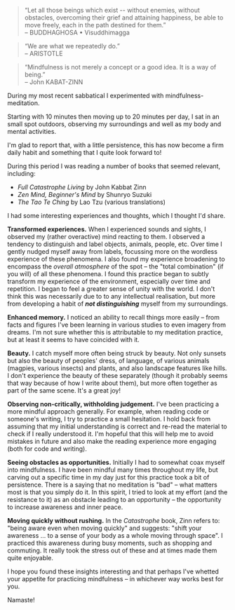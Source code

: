 
> “Let all those beings which exist --
> without enemies, without obstacles, overcoming their grief
> and attaining happiness, be able to move freely,
> each in the path destined for them.”<br />
> – BUDDHAGHOSA • Visuddhimagga

> “We are what we repeatedly do.”<br />
> – ARISTOTLE

> “Mindfulness is not merely a concept or a good idea. It is a way of being.”<br />
> – John KABAT-ZINN

During my most recent sabbatical I experimented with mindfulness-meditation.

Starting with 10 minutes then moving up to 20 minutes per day, I sat in an small spot outdoors, observing my surroundings and well as my body and mental activities.

I'm glad to report that, with a little persistence, this has now become a firm daily habit and something that I quite look forward to!

During this period I was reading a number of books that seemed relevant, including:
- _Full Catastrophe Living_ by John Kabbat Zinn
- _Zen Mind, Beginner's Mind_ by Shunryo Suzuki
- _The Tao Te Ching_ by Lao Tzu (various translations)

I had some interesting experiences and thoughts, which I thought I'd share.

**Transformed experiences.** When I experienced sounds and sights, I observed my (rather overactive) mind reacting to them. I observed a tendency to distinguish and label objects, animals, people, etc. Over time I gently nudged myself away from labels, focussing more on the wordless experience of these phenomena. I also found my experience broadening to encompass the _overall atmosphere_ of the spot – the "total combination" (if you will) of all these phenomena. I found this practice began to subtly transform my experience of the environment, especially over time and repetition. I began to feel a greater sense of unity with the world. I don't think this was necessarily due to to any intellectual realisation, but more from developing a habit of ***not distinguishing*** myself from my surroundings. 

**Enhanced memory.** I noticed an ability to recall things more easily – from facts and figures I've been learning in various studies to even imagery from dreams. I'm not sure whether this is attributable to my meditation practice, but at least it seems to have coincided with it.

**Beauty.** I catch myself more often being struck by beauty. Not only sunsets but also the beauty of peoples' dress, of language, of various animals (magpies, various insects) and plants, and also landscape features like hills. I don't experience the beauty of these separately (though it probably seems that way because of how I write about them), but more often together as part of the same scene. It's a great joy!

**Observing non-critically, withholding judgement.** I've been practicing a more mindful approach generally. For example, when reading code or someone's writing, I try to practice a small hesitation. I hold back from assuming that my initial understanding is correct and re-read the material to check if I really understood it. I'm hopeful that this will help me to avoid mistakes in future and also make the reading experience more engaging (both for code and writing).

**Seeing obstacles as opportunities.** Initially I had to somewhat coax myself into mindfulness. I have been mindful many times throughout my life, but carving out a specific time in my day just for this practice took a bit of persistence. There is a saying that no meditation is "bad" – what matters most is that you simply do it. In this spirit, I tried to look at my effort (and the resistance to it) as an obstacle leading to an opportunity – the opportunity to increase awareness and inner peace.

**Moving quickly without rushing.** In the _Catastrophe_ book, Zinn refers to: "being aware even when moving quickly" and suggests: "shift your awareness ... to a sense of your body as a whole moving through space". I practiced this awareness during busy moments, such as shopping and commuting. It really took the stress out of these and at times made them quite enjoyable.

I hope you found these insights interesting and that perhaps I've whetted your appetite for practicing mindfulness – in whichever way works best for you.

Namaste!